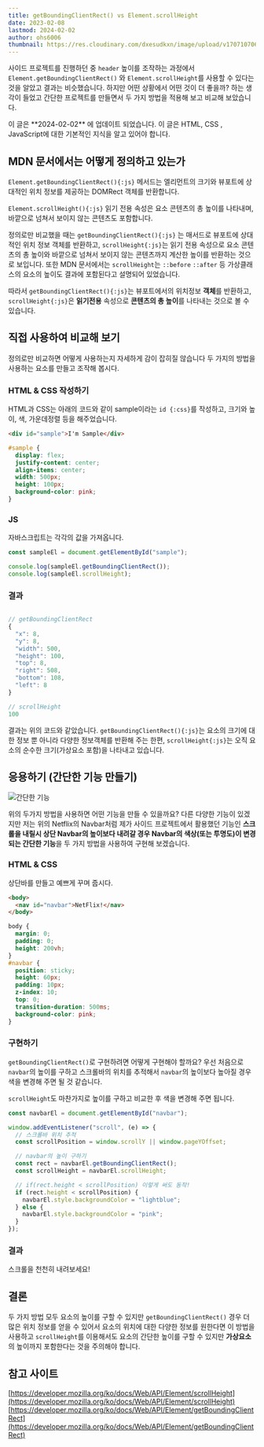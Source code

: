 ```yaml
---
title: getBoundingClientRect() vs Element.scrollHeight
date: 2023-02-08
lastmod: 2024-02-02
author: ohs6006
thumbnail: https://res.cloudinary.com/dxesudkxn/image/upload/v1707107069/blog/vjpg9kxt51fhqqnuixoj.gif
---
```


사이드 프로젝트를 진행하던 중 `header` 높이를 조작하는 과정에서 `Element.getBoundingClientRect()` 와 `Element.scrollHeight`를 사용할 수 있다는 것을 알았고 결과는 비슷했습니다. 하지만 어떤 상황에서 어떤 것이 더 좋을까? 하는 생각이 들었고 간단한 프로젝트를 만들면서 두 가지 방법을 적용해 보고 비교해 보았습니다.

<Callout type="info" row={true}>
  이 글은 **2024-02-02** 에 업데이트 되었습니다.
</Callout>
<Callout type="warn" row={true}>
  이 글은 HTML, CSS , JavaScript에 대한 기본적인 지식을 알고 있어야 합니다.
</Callout>

## MDN 문서에서는 어떻게 정의하고 있는가

`Element.getBoundingClientRect(){:js}` 메서드는 엘리먼트의 크기와 뷰포트에 상대적인 위치 정보를 제공하는 DOMRect 객체를 반환합니다.

`Element.scrollHeight(){:js}` 읽기 전용 속성은 요소 콘텐츠의 총 높이를 나타내며, 바깥으로 넘쳐서 보이지 않는 콘텐츠도 포함합니다.

정의로만 비교했을 때는 `getBoundingClientRect(){:js}` 는 매서드로 뷰포트에 상대적인 위치 정보 객체를 반환하고, `scrollHeight{:js}`는 읽기 전용 속성으로 요소 콘텐츠의 총 높이와 바깥으로 넘쳐서 보이지 않는 콘텐츠까지 계산한 높이를 반환하는 것으로 보입니다. 또한 MDN 문서에서는 `scrollHeight`는 `::before` `::after` 등 가상클래스의 요소의 높이도 결과에 포함된다고 설명되어 있었습니다.

따라서 `getBoundingClientRect(){:js}`는 뷰포트에서의 위치정보 **객체**를 반환하고,
`scrollHeight{:js}`은 **읽기전용** 속성으로 **콘텐츠의 총 높이**를 나타내는 것으로 볼 수 있습니다.

## 직접 사용하여 비교해 보기

정의로만 비교하면 어떻게 사용하는지 자세하게 감이 잡히질 않습니다 두 가지의 방법을 사용하는 요소를 만들고 조작해 봅시다.

### HTML & CSS 작성하기

HTML과 CSS는 아래의 코드와 같이 sample이라는 `id {:css}`를 작성하고, 크기와 높이, 색, 가운데정렬 등을 해주었습니다.

```html
<div id="sample">I'm Sample</div>
```

```css
#sample {
  display: flex;
  justify-content: center;
  align-items: center;
  width: 500px;
  height: 100px;
  background-color: pink;
}
```

### JS

자바스크립트는 각각의 값을 가져옵니다.

```js
const sampleEl = document.getElementById("sample");

console.log(sampleEl.getBoundingClientRect());
console.log(sampleEl.scrollHeight);
```

### 결과

```js

// getBoundingClientRect
{
  "x": 8,
  "y": 8,
  "width": 500,
  "height": 100,
  "top": 8,
  "right": 508,
  "bottom": 108,
  "left": 8
}

// scrollHeight
100

```

결과는 위의 코드와 같았습니다. `getBoundingClientRect(){:js}`는 요소의 크기에 대한 정보 뿐 아니라 다양한 정보객체를 반환해 주는 한편, `scrollHeight{:js}`는 오직 요소의 순수한 크기(가상요소 포함)을 나타내고 있습니다.

## 응용하기 (간단한 기능 만들기)

![간단한 기능](https://res.cloudinary.com/dxesudkxn/image/upload/v1707104784/blog/hszuzg7btiurinmlypbj.gif)

위의 두가지 방법을 사용하면 어떤 기능을 만들 수 있을까요? 다른 다양한 기능이 있겠지만 저는 위의 Netflix의 Navbar처럼 제가 사이드 프로젝트에서 활용했던 기능인 **스크롤을 내릴시 상단 Navbar의 높이보다 내려갈 경우 Navbar의 색상(또는 투명도)이 변경되는 간단한 기능**을 두 가지 방법을 사용하여 구현해 보겠습니다.

### HTML & CSS

상단바를 만들고 예쁘게 꾸며 줍시다.

```html
<body>
  <nav id="navbar">NetFlix!</nav>
</body>
```

```css
body {
  margin: 0;
  padding: 0;
  height: 200vh;
}
#navbar {
  position: sticky;
  height: 60px;
  padding: 10px;
  z-index: 10;
  top: 0;
  transition-duration: 500ms;
  background-color: pink;
}
```

### 구현하기

`getBoundingClientRect()`로 구현하려면 어떻게 구현해야 할까요? 우선 처음으로 `navbar`의 높이를 구하고 스크롤바의 위치를 추적해서 `navbar`의 높이보다 높아질 경우 색을 변경해 주면 될 것 같습니다.

`scrollHeight`도 마찬가지로 높이를 구하고 비교한 후 색을 변경해 주면 됩니다.

```js
const navbarEl = document.getElementById("navbar");

window.addEventListener("scroll", (e) => {
  // 스크롤바 위치 추적
  const scrollPosition = window.scrollY || window.pageYOffset;

  // navbar의 높이 구하기
  const rect = navbarEl.getBoundingClientRect();
  const scrollHeight = navbarEl.scrollHeight;

  // if(rect.height < scrollPosition) 이렇게 써도 동작!
  if (rect.height < scrollPosition) {
    navbarEl.style.backgroundColor = "lightblue";
  } else {
    navbarEl.style.backgroundColor = "pink";
  }
});
```

### 결과

스크롤을 천천히 내려보세요!

<CodePen title="인터섹션 옵저버 사용하기" user="osh6006" hash="XWGYbLB" />

## 결론

두 가지 방법 모두 요소의 높이를 구할 수 있지만 `getBoundingClientRect()` 경우 더 많은 위치 정보를 얻을 수 있어서 요소의 위치에 대한 다양한 정보를 원한다면 이 방법을 사용하고 `scrollHeight`를 이용해서도 요소의 간단한 높이를 구할 수 있지만 **가상요소**의 높이까지 포함한다는 것을 주의해야 합니다.

## 참고 사이트

[https://developer.mozilla.org/ko/docs/Web/API/Element/scrollHeight](https://developer.mozilla.org/ko/docs/Web/API/Element/scrollHeight)
[https://developer.mozilla.org/ko/docs/Web/API/Element/getBoundingClientRect](https://developer.mozilla.org/ko/docs/Web/API/Element/getBoundingClientRect)
